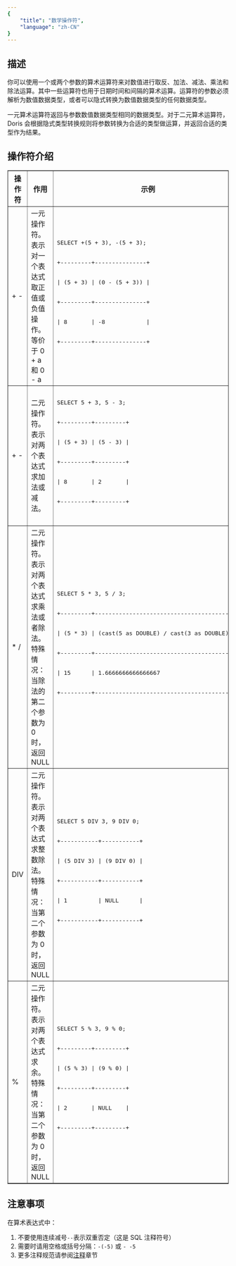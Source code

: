 ```yaml
---
{
    "title": "数学操作符",
    "language": "zh-CN"
}
---
```


## 描述

你可以使用一个或两个参数的算术运算符来对数值进行取反、加法、减法、乘法和除法运算。其中一些运算符也用于日期时间和间隔的算术运算。运算符的参数必须解析为数值数据类型，或者可以隐式转换为数值数据类型的任何数据类型。

一元算术运算符返回与参数数值数据类型相同的数据类型。对于二元算术运算符，Doris 会根据隐式类型转换规则将参数转换为合适的类型做运算，并返回合适的类型作为结果。

## 操作符介绍

<table border="1" className="width:100%;">
    <thead>
        <tr>
            <th style={{width:'20%'}}>操作符</th>
            <th style={{width:'60%'}}>作用</th>
            <th style={{width:'20%'}}>示例</th>
        </tr>
    </thead>
    <tbody>
    <tr>
        <td>+ -</td>
        <td>一元操作符。表示对一个表达式取正值或负值操作。等价于 0 + a 和 0 - a</td>
        <td>
            <pre>
                <div>SELECT +(5 + 3), -(5 + 3);</div>
                <div>+---------+---------------+</div>
                <div>| (5 + 3) | (0 - (5 + 3)) |</div>
                <div>+---------+---------------+</div>
                <div>| 8       | -8            |</div>
                <div>+---------+---------------+</div>
            </pre>
        </td>
    </tr>
    <tr>
        <td>+ -</td>
        <td>二元操作符。表示对两个表达式求加法或减法。</td>
        <td>
            <pre>
                <div>SELECT 5 + 3, 5 - 3;</div>
                <div>+---------+---------+</div>
                <div>| (5 + 3) | (5 - 3) |</div>
                <div>+---------+---------+</div>
                <div>| 8       | 2       |</div>
                <div>+---------+---------+</div>
            </pre>
        </td>
    </tr>
    <tr>
        <td>* /</td>
        <td>二元操作符。表示对两个表达式求乘法或者除法。特殊情况：当除法的第二个参数为 0 时，返回 NULL</td>
        <td>
            <pre>
                <div>SELECT 5 * 3, 5 / 3;</div>
                <div>+---------+-----------------------------------------+</div>
                <div>| (5 * 3) | (cast(5 as DOUBLE) / cast(3 as DOUBLE)) |</div>
                <div>+---------+-----------------------------------------+</div>
                <div>| 15      | 1.6666666666666667                      |</div>
                <div>+---------+-----------------------------------------+</div>
            </pre>
        </td>
    </tr>
    <tr>
        <td>DIV</td>
        <td>二元操作符。表示对两个表达式求整数除法。特殊情况：当第二个参数为 0 时，返回 NULL</td>
        <td>
            <pre>
                <div>SELECT 5 DIV 3, 9 DIV 0;</div>
                <div>+-----------+-----------+</div>
                <div>| (5 DIV 3) | (9 DIV 0) |</div>
                <div>+-----------+-----------+</div>
                <div>| 1         | NULL      |</div>
                <div>+-----------+-----------+</div>
            </pre>
        </td>
    </tr>
    <tr>
        <td>%</td>
        <td>二元操作符。表示对两个表达式求余。特殊情况：当第二个参数为 0 时，返回 NULL</td>
        <td>
            <pre>
                <div>SELECT 5 % 3, 9 % 0;</div>
                <div>+---------+---------+</div>
                <div>| (5 % 3) | (9 % 0) |</div>
                <div>+---------+---------+</div>
                <div>| 2       | NULL    |</div>
                <div>+---------+---------+</div>
            </pre>
        </td>
    </tr>
    </tbody>
</table>


## 注意事项

在算术表达式中：
1. 不要使用连续减号`--`表示双重否定（这是 SQL 注释符号）
2. 需要时请用空格或括号分隔：`-(-5)` 或 `- -5`
3. 更多注释规范请参阅[注释](../comments.md)章节